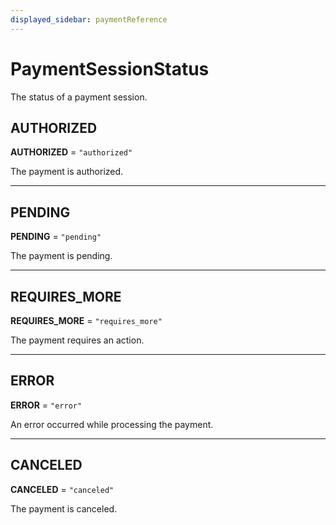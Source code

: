 ```yaml
---
displayed_sidebar: paymentReference
---
```



# PaymentSessionStatus

The status of a payment session.

## AUTHORIZED

 **AUTHORIZED** = `"authorized"`

The payment is authorized.

___

## PENDING

 **PENDING** = `"pending"`

The payment is pending.

___

## REQUIRES\_MORE

 **REQUIRES\_MORE** = `"requires_more"`

The payment requires an action.

___

## ERROR

 **ERROR** = `"error"`

An error occurred while processing the payment.

___

## CANCELED

 **CANCELED** = `"canceled"`

The payment is canceled.
